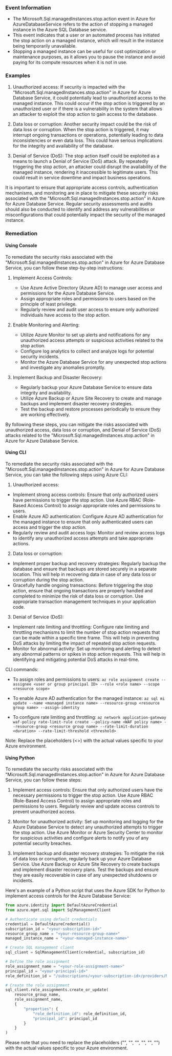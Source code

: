 
### Event Information

- The Microsoft.Sql.managedInstances.stop.action event in Azure for AzureDatabaseService refers to the action of stopping a managed instance in the Azure SQL Database service.
- This event indicates that a user or an automated process has initiated the stop action on a managed instance, which will result in the instance being temporarily unavailable.
- Stopping a managed instance can be useful for cost optimization or maintenance purposes, as it allows you to pause the instance and avoid paying for its compute resources when it is not in use.


### Examples

1. Unauthorized access: If security is impacted with the "Microsoft.Sql.managedInstances.stop.action" in Azure for Azure Database Service, it could potentially lead to unauthorized access to the managed instance. This could occur if the stop action is triggered by an unauthorized user or if there is a vulnerability in the system that allows an attacker to exploit the stop action to gain access to the database.

2. Data loss or corruption: Another security impact could be the risk of data loss or corruption. When the stop action is triggered, it may interrupt ongoing transactions or operations, potentially leading to data inconsistencies or even data loss. This could have serious implications for the integrity and availability of the database.

3. Denial of Service (DoS): The stop action itself could be exploited as a means to launch a Denial of Service (DoS) attack. By repeatedly triggering the stop action, an attacker could disrupt the availability of the managed instance, rendering it inaccessible to legitimate users. This could result in service downtime and impact business operations.

It is important to ensure that appropriate access controls, authentication mechanisms, and monitoring are in place to mitigate these security risks associated with the "Microsoft.Sql.managedInstances.stop.action" in Azure for Azure Database Service. Regular security assessments and audits should also be conducted to identify and address any vulnerabilities or misconfigurations that could potentially impact the security of the managed instance.

### Remediation

#### Using Console

To remediate the security risks associated with the "Microsoft.Sql.managedInstances.stop.action" in Azure for Azure Database Service, you can follow these step-by-step instructions:

1. Implement Access Controls:
   - Use Azure Active Directory (Azure AD) to manage user access and permissions for the Azure Database Service.
   - Assign appropriate roles and permissions to users based on the principle of least privilege.
   - Regularly review and audit user access to ensure only authorized individuals have access to the stop action.

2. Enable Monitoring and Alerting:
   - Utilize Azure Monitor to set up alerts and notifications for any unauthorized access attempts or suspicious activities related to the stop action.
   - Configure log analytics to collect and analyze logs for potential security incidents.
   - Monitor the Azure Database Service for any unexpected stop actions and investigate any anomalies promptly.

3. Implement Backup and Disaster Recovery:
   - Regularly backup your Azure Database Service to ensure data integrity and availability.
   - Utilize Azure Backup or Azure Site Recovery to create and manage backups and implement disaster recovery strategies.
   - Test the backup and restore processes periodically to ensure they are working effectively.

By following these steps, you can mitigate the risks associated with unauthorized access, data loss or corruption, and Denial of Service (DoS) attacks related to the "Microsoft.Sql.managedInstances.stop.action" in Azure for Azure Database Service.

#### Using CLI

To remediate the security risks associated with the "Microsoft.Sql.managedInstances.stop.action" in Azure for Azure Database Service, you can take the following steps using Azure CLI:

1. Unauthorized access:
- Implement strong access controls: Ensure that only authorized users have permissions to trigger the stop action. Use Azure RBAC (Role-Based Access Control) to assign appropriate roles and permissions to users.
- Enable Azure AD authentication: Configure Azure AD authentication for the managed instance to ensure that only authenticated users can access and trigger the stop action.
- Regularly review and audit access logs: Monitor and review access logs to identify any unauthorized access attempts and take appropriate actions.

2. Data loss or corruption:
- Implement proper backup and recovery strategies: Regularly backup the database and ensure that backups are stored securely in a separate location. This will help in recovering data in case of any data loss or corruption during the stop action.
- Gracefully handle ongoing transactions: Before triggering the stop action, ensure that ongoing transactions are properly handled and completed to minimize the risk of data loss or corruption. Use appropriate transaction management techniques in your application code.

3. Denial of Service (DoS):
- Implement rate limiting and throttling: Configure rate limiting and throttling mechanisms to limit the number of stop action requests that can be made within a specific time frame. This will help in preventing DoS attacks by limiting the impact of repeated stop action requests.
- Monitor for abnormal activity: Set up monitoring and alerting to detect any abnormal patterns or spikes in stop action requests. This will help in identifying and mitigating potential DoS attacks in real-time.

CLI commands:
- To assign roles and permissions to users:
  `az role assignment create --assignee <user or group principal ID> --role <role name> --scope <resource scope>`

- To enable Azure AD authentication for the managed instance:
  `az sql mi update --name <managed instance name> --resource-group <resource group name> --assign-identity`

- To configure rate limiting and throttling:
  `az network application-gateway waf-policy rate-limit-rule create --policy-name <WAF policy name> --resource-group <resource group name> --rate-limit-duration <duration> --rate-limit-threshold <threshold>`

Note: Replace the placeholders (<>) with the actual values specific to your Azure environment.

#### Using Python

To remediate the security risks associated with the "Microsoft.Sql.managedInstances.stop.action" in Azure for Azure Database Service, you can follow these steps:

1. Implement access controls: Ensure that only authorized users have the necessary permissions to trigger the stop action. Use Azure RBAC (Role-Based Access Control) to assign appropriate roles and permissions to users. Regularly review and update access controls to prevent unauthorized access.

2. Monitor for unauthorized activity: Set up monitoring and logging for the Azure Database Service to detect any unauthorized attempts to trigger the stop action. Use Azure Monitor or Azure Security Center to monitor for suspicious activities and configure alerts to notify you of any potential security breaches.

3. Implement backup and disaster recovery strategies: To mitigate the risk of data loss or corruption, regularly back up your Azure Database Service. Use Azure Backup or Azure Site Recovery to create backups and implement disaster recovery plans. Test the backups and ensure they are easily recoverable in case of any unexpected shutdowns or incidents.

Here's an example of a Python script that uses the Azure SDK for Python to implement access controls for the Azure Database Service:

```python
from azure.identity import DefaultAzureCredential
from azure.mgmt.sql import SqlManagementClient

# Authenticate using default credentials
credential = DefaultAzureCredential()
subscription_id = "<your-subscription-id>"
resource_group_name = "<your-resource-group-name>"
managed_instance_name = "<your-managed-instance-name>"

# Create SQL management client
sql_client = SqlManagementClient(credential, subscription_id)

# Define the role assignment
role_assignment_name = "<your-role-assignment-name>"
principal_id = "<your-principal-id>"
role_definition_id = "/subscriptions/<your-subscription-id>/providers/Microsoft.Authorization/roleDefinitions/<your-role-definition-id>"

# Create the role assignment
sql_client.role_assignments.create_or_update(
    resource_group_name,
    role_assignment_name,
    {
        "properties": {
            "role_definition_id": role_definition_id,
            "principal_id": principal_id
        }
    }
)
```

Please note that you need to replace the placeholders ("<your-subscription-id>", "<your-resource-group-name>", "<your-managed-instance-name>", "<your-role-assignment-name>", "<your-principal-id>", "<your-role-definition-id>") with the actual values specific to your Azure environment.

